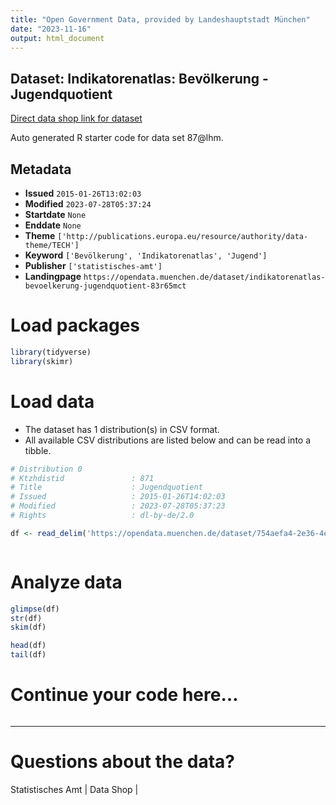 ```yaml
---
title: "Open Government Data, provided by Landeshauptstadt München"
date: "2023-11-16"
output: html_document
---
```


## Dataset: Indikatorenatlas: Bevölkerung - Jugendquotient

[Direct data shop link for dataset](https://opendata.muenchen.de/dataset/indikatorenatlas-bevoelkerung-jugendquotient-83r65mct)

Auto generated R starter code for data set 87@lhm.

## Metadata

- **Issued** `2015-01-26T13:02:03`
- **Modified** `2023-07-28T05:37:24`
- **Startdate** `None`
- **Enddate** `None`
- **Theme** `['http://publications.europa.eu/resource/authority/data-theme/TECH']`
- **Keyword** `['Bevölkerung', 'Indikatorenatlas', 'Jugend']`
- **Publisher** `['statistisches-amt']`
- **Landingpage** `https://opendata.muenchen.de/dataset/indikatorenatlas-bevoelkerung-jugendquotient-83r65mct`


# Load packages

```r

library(tidyverse)
library(skimr)

```

# Load data

-   The dataset has 1 distribution(s) in CSV format.
-   All available CSV distributions are listed below and can be read into a tibble.

```r

# Distribution 0
# Ktzhdistid               : 871
# Title                    : Jugendquotient
# Issued                   : 2015-01-26T14:02:03
# Modified                 : 2023-07-28T05:37:23
# Rights                   : dl-by-de/2.0

df <- read_delim('https://opendata.muenchen.de/dataset/754aefa4-2e36-4e0c-b768-fa9b7d003f45/resource/81f2cede-f395-4327-aeb5-24edcdbb2bee/download/indikat_bevoelkerung_jugendquotient_240723.csv')



```

# Analyze data

```r

glimpse(df)
str(df)
skim(df)

head(df)
tail(df)

```

# Continue your code here...

```r

```

------------------------------------------------------------------------

# Questions about the data?

Statistisches Amt | Data Shop | 
